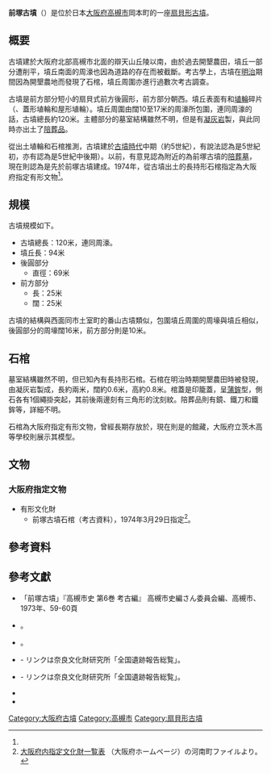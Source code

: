 {{日本古墳
|名稱     = 前塚古墳
|圖片     = [[File:Maezuka_Kofun_(Takatsuki),_zenkei.jpg|250px]]<br>墳丘
|所屬     =  
|所在地   = 日本[[大阪府|大阪府]][[高槻市|高槻市]]岡本町33（字塚之前）
|形狀     = [[扇貝形古墳|扇貝形古墳]]
|規模     = 墳丘長94米
|建造時期 = [[古墳時代|古墳時代]]中期（約5世紀）
|墓室形態 =  不明，但內部為[[凝灰岩|凝灰岩]]製的{{Link-ja|長持形石棺|長持形石棺}}
|被葬者   = 不明
|出土文物   = [[埴輪|埴輪]]碎片
|史跡指定 = 
|其他 = 
}}

'''前塚古墳'''（{{jpn|j=前塚古墳|hg=まえづかこふん|rm=Maedukakofun}}）是位於日本[[大阪府|大阪府]][[高槻市|高槻市]]岡本町的一座[[扇貝形古墳|扇貝形古墳]]。

== 概要 ==
古墳建於大阪府北部高槻市北面的辯天山丘陵以南{{Sfn|前塚古墳（平凡社）|1986年}}，由於過去開墾農田，墳丘一部分遭削平，墳丘南面的周濠也因為道路的存在而被截斷{{Sfn|嶋上郡衙跡他関連遺跡発掘調査概要15|1991年|pp=20-26}}。考古學上，古墳在[[明治|明治]]期間因為開墾農地而發現了石棺{{Sfn|高槻市文化財年報 平成11年度|2001年|pp=8-11}}，墳丘周圍亦進行過數次考古調查。

古墳是前方部分短小的扇貝式前方後圓形，前方部分朝西{{Sfn|前塚古墳（古墳）|1989年}}{{Sfn|高槻市文化財年報 平成11年度|2001年|pp=8-11}}。墳丘表面有{{Link-ja|葺石|葺石}}和[[埴輪|埴輪]]碎片（{{Link-ja|圓筒埴輪|円筒埴輪}}、蓋形埴輪和屋形埴輪）{{Sfn|高槻市文化財年報 平成11年度|2001年|pp=8-11}}。墳丘周圍由闊10至17米的周濠所包圍，連同周濠的話，古墳總長約120米{{Sfn|嶋上郡衙跡他関連遺跡発掘調査概要13|1989年|pp=19-23}}。主體部分的墓室結構雖然不明，但是有[[凝灰岩|凝灰岩]]製{{Link-ja|長持形石棺|長持形石棺}}，與此同時亦出土了[[陪葬品|陪葬品]]{{Sfn|嶋上郡衙跡他関連遺跡発掘調査概要15|1991年|pp=20-26}}。

從出土埴輪和石棺推測，古墳建於[[古墳時代|古墳時代]]中期（約5世紀），有說法認為是5世紀初{{Sfn|嶋上郡衙跡他関連遺跡発掘調査概要13|1989年|pp=19-23}}，亦有認為是5世紀中後期{{Sfn|前塚古墳（古墳）|1989年}}）。以前，有意見認為附近的{{Link-ja|今城塚古墳|今城塚古墳}}為前塚古墳的[[陪葬墓|陪葬墓]]，現在則認為是先於前塚古墳建成{{Sfn|前塚古墳（平凡社）|1986年}}。1974年，從古墳出土的長持形石棺指定為大阪府指定有形文物<ref name="一覧表"/>。

== 規模 ==
古墳規模如下{{Sfn|嶋上郡衙跡他関連遺跡発掘調査概要13|1989年|pp=19-23}}。
* 古墳總長：120米，連同周濠。
* 墳丘長：94米
* 後圓部分
** 直徑：69米
* 前方部分
** 長：25米
** 闊：25米
古墳的結構與西面同市土室町的番山古墳類似{{Sfn|前塚古墳（平凡社）|1986年}}{{Sfn|前塚古墳（古墳）|1989年}}，包圍墳丘周圍的周壕與墳丘相似，後圓部分的周壕闊16米，前方部分則是10米{{Sfn|嶋上郡衙跡他関連遺跡発掘調査概要13|1989年|pp=19-23}}。

== 石棺 ==
墓室結構雖然不明，但已知內有長持形石棺{{Sfn|嶋上郡衙跡他関連遺跡発掘調査概要15|1991年|pp=20-26}}。石棺在明治時期開墾農田時被發現，由凝灰岩製成，長約兩米，闊約0.6米，高約0.8米{{Sfn|嶋上郡衙跡他関連遺跡発掘調査概要13|1989年|pp=19-23}}。棺蓋是印籠蓋，呈[[蒲鉾|蒲鉾]]型，側石各有1個繩掛突起，其前後兩邊刻有三角形的沈刻紋。陪葬品則有鏡、鐵刀和鐵鉾等，詳細不明{{Sfn|嶋上郡衙跡他関連遺跡発掘調査概要13|1989年|pp=19-23}}。

石棺為大阪府指定有形文物，曾經長期存放於{{Link-ja|大阪府立茨木高等學校|大阪府立茨木高等学校}}，現在則是{{Link-ja|大阪府立近飛鳥博物館|大阪府立近つ飛鳥博物館}}的館藏，大阪府立茨木高等學校則展示其模型。

== 文物 ==
=== 大阪府指定文物 ===
* 有形文化財
** 前塚古墳石棺（考古資料），1974年3月29日指定<ref name="一覧表">[http://www.pref.osaka.lg.jp/bunkazaihogo/bunkazai/hunai-siteiichiran.html 大阪府内指定文化財一覧表] {{Wayback|url=http://www.pref.osaka.lg.jp/bunkazaihogo/bunkazai/hunai-siteiichiran.html |date=20200823103720 }}（大阪府ホームページ）の河南町ファイルより。</ref>。

== 參考資料 ==
{{reflist}}

== 參考文獻==
* 「前塚古墳」『高槻市史 第6巻 考古編』 高槻市史編さん委員会編、高槻市、1973年、59-60頁
* {{Cite book|editor=|author=|year=1985|script-title=ja:前塚古墳|url=http://sitereports.nabunken.go.jp/ja/search/item/4900|publisher=高槻市教育委員会社会教育部社会教育課|isbn=|page=18|ref={{Harvid|嶋上郡衙跡他関連遺跡発掘調査概要9|1985年}}|title=|access-date=2016-11-28|archive-date=2016-09-24|archive-url=https://web.archive.org/web/20160924015420/http://sitereports.nabunken.go.jp/ja/search/item/4900|dead-url=no}}。
* {{Cite book|editor=|author=|year=1989|script-title=ja:前塚古墳|url=http://sitereports.nabunken.go.jp/ja/search/item/4644|publisher=高槻市教育委員会社会教育部社会教育課・高槻市立埋蔵文化財調査センター|isbn=|pages=19-23|ref={{Harvid|嶋上郡衙跡他関連遺跡発掘調査概要13|1989年}}|title=|access-date=2016-11-28|archive-date=2018-12-11|archive-url=https://web.archive.org/web/20181211123134/https://sitereports.nabunken.go.jp/ja/search/item/4644|dead-url=no}}。
* {{Cite book|editor=|author=|year=1991|script-title=ja:前塚古墳|url=http://sitereports.nabunken.go.jp/ja/search/item/5175|publisher=高槻市教育委員会・高槻市立埋蔵文化財調査センター|isbn=|pages=20-26|ref={{Harvid|嶋上郡衙跡他関連遺跡発掘調査概要15|1991年}}|title=|access-date=2016-11-28|archive-date=2018-12-10|archive-url=https://web.archive.org/web/20181210233820/https://sitereports.nabunken.go.jp/ja/search/item/5175|dead-url=no}} - リンクは奈良文化財研究所「全国遺跡報告総覧」。
* {{Cite book|editor=|author=|year=2001|script-title=ja:前塚古墳の調査|url=http://sitereports.nabunken.go.jp/ja/search/item/5138|publisher=高槻市教育委員会文化財課埋蔵文化財調査センター|isbn=|pages=8-11|ref={{Harvid|高槻市文化財年報 平成11年度|2001年}}|title=|access-date=2016-11-28|archive-date=2016-09-24|archive-url=https://web.archive.org/web/20160924014950/http://sitereports.nabunken.go.jp/ja/search/item/5138|dead-url=no}} - リンクは奈良文化財研究所「全国遺跡報告総覧」。
* {{Cite book|editor=|author=|year=1986|script-chapter=ja:前塚古墳|script-title=ja:日本歴史地名大系 28 大阪府の地名|publisher=[[平凡社|平凡社]] |isbn=458249028X|ref={{Harvid|前塚古墳（平凡社）|1986年}}}}
* {{Cite book|editor=|author=高島徹|year=1989|script-chapter=ja:前塚古墳|script-title=ja:日本古墳大辞典 |publisher={{Link-ja|東京堂出版|東京堂出版}} |isbn=4490102607|ref={{Harvid|前塚古墳（古墳）|1989年}}}}

{{DEFAULTSORT:Maedukakofun}}
[[Category:大阪府古墳|Category:大阪府古墳]]
[[Category:高槻市|Category:高槻市]]
[[Category:扇貝形古墳|Category:扇貝形古墳]]